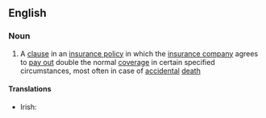 ==English==
{{wikipedia}}
===Noun===
{{en-noun|head=[[double]] [[indemnity]]|-}}

# {{context|legal|lang=en}} A [[clause]] in an [[insurance policy]] in which the [[insurance company]] agrees to [[pay out]] double the normal [[coverage]] in certain specified circumstances, most often in case of [[accidental]] [[death]]

====Translations====
{{trans-top|law: a clause in an insurance policy in which the insurance company agrees to pay out double the normal coverage}}
* Irish: {{t|ga|slánaíocht dhúbailte|f}}
{{trans-mid}}
{{trans-bottom}}
